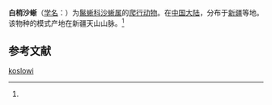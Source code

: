 {{Speciesbox
| name = 白梢沙蜥
| status = 
| status_system = 
| image = 
| genus = Phrynocephalus
| species = koslowi
| authority = (Bedriaga, 1906)<ref name='id4418'>{{cite web| url =http://www.bioinfo.cn/db05/BjdwSpecies.php?action=view&id=4418| title =白梢沙蜥| work =《中国动物物种编目数据库》| publisher =中国科学院微生物研究所| author =中国科学院动物研究所| accessdate =2009-04-11| deadurl =yes| archiveurl =https://web.archive.org/web/20160305095423/http://www.bioinfo.cn/db05/BjdwSpecies.php?action=view&id=4418| archivedate =2016-03-05}}</ref>
}}

'''白梢沙蜥'''（[[学名|学名]]：{{lang|la|''Phrynocephalus koslowi''}}）为[[鬣蜥科|鬣蜥科]][[沙蜥属|沙蜥属]]的[[爬行动物|爬行动物]]。在[[中国大陆|中国大陆]]，分布于[[新疆|新疆]]等地。该物种的模式产地在新疆天山山脉。<ref name='id4418'/>

== 参考文献 ==
{{reflist}}

{{Wikispecies|Phrynocephalus koslowi}}

[[Category:沙蜥属|koslowi]]


{{蜥蜴小作品}}
